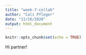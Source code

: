 ```yaml
---
title: "week-7-collab"
author: "Cali Pfleger"
date: "11/16/2020"
output: html_document
---
```


```r
knitr::opts_chunk$set(echo = TRUE)
```

Hi partner! 
